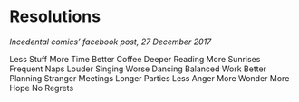 
# Resolutions

*Incedental comics' facebook post, 27 December 2017*

Less Stuff
More Time
Better Coffee
Deeper Reading
More Sunrises
Frequent Naps
Louder Singing
Worse Dancing
Balanced Work
Better Planning
Stranger Meetings
Longer Parties
Less Anger
More Wonder
More Hope
No Regrets